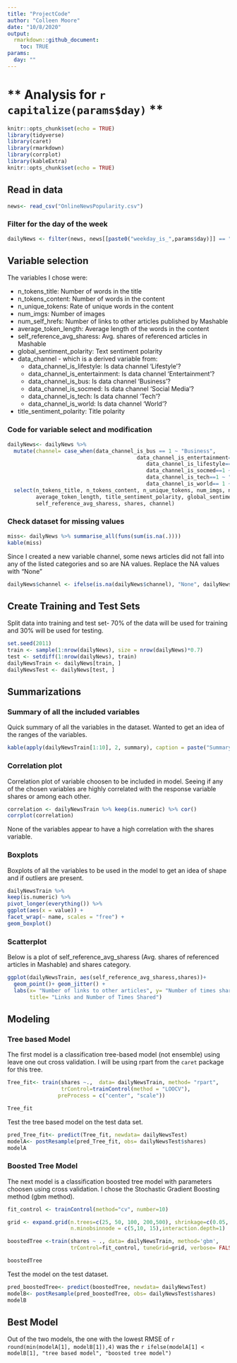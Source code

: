 ```yaml
---
title: "ProjectCode"
author: "Colleen Moore"
date: "10/8/2020"
output:
  rmarkdown::github_document:
    toc: TRUE
params:
  day: ""
---
```

# ** Analysis for `r capitalize(params$day) ` **

```r
knitr::opts_chunk$set(echo = TRUE)
library(tidyverse)
library(caret)
library(rmarkdown)
library(corrplot)
library(kableExtra)
knitr::opts_chunk$set(echo = TRUE)
```


## Read in data
```r
news<- read_csv("OnlineNewsPopularity.csv")
```


### Filter for the day of the week
```r
dailyNews <- filter(news, news[[paste0("weekday_is_",params$day)]] == "1")
```


## Variable selection 
The variables I chose were:

* n_tokens_title: Number of words in the title    
* n_tokens_content: Number of words in the content    
* n_unique_tokens: Rate of unique words in the content    
* num_imgs: Number of images     
* num_self_hrefs: Number of links to other articles published by Mashable   
* average_token_length: Average length of the words in the content  
* self_reference_avg_sharess: Avg. shares of referenced articles in Mashable 
* global_sentiment_polarity: Text sentiment polarity
* data_channel - which is  a derived variable from:
    + data_channel_is_lifestyle: Is data channel 'Lifestyle'? 
    + data_channel_is_entertainment: Is data channel 'Entertainment'? 
    + data_channel_is_bus: Is data channel 'Business'? 
    + data_channel_is_socmed: Is data channel 'Social Media'? 
    + data_channel_is_tech: Is data channel 'Tech'? 
    + data_channel_is_world: Is data channel 'World'? 
* title_sentiment_polarity: Title polarity 

### Code for variable select and modification
```r
dailyNews<- dailyNews %>% 
  mutate(channel= case_when(data_channel_is_bus == 1 ~ "Business",
                                         data_channel_is_entertainment==1 ~"Entertainment",
                                            data_channel_is_lifestyle== 1 ~ "Lifesytle",
                                            data_channel_is_socmed==1 ~ "SocialMedia",
                                            data_channel_is_tech==1 ~ "Tech",
                                            data_channel_is_world== 1 ~ "World")) %>% 
  select(n_tokens_title, n_tokens_content, n_unique_tokens, num_imgs, num_self_hrefs, 
         average_token_length, title_sentiment_polarity, global_sentiment_polarity,
         self_reference_avg_sharess, shares, channel)
```

### Check dataset for missing values
```r
miss<- dailyNews %>% summarise_all(funs(sum(is.na(.))))
kable(miss)
```

Since I created a new variable channel, some news articles did not fall into any of the listed categories and so are NA values. Replace the NA values with "None"

```r
dailyNews$channel <- ifelse(is.na(dailyNews$channel), "None", dailyNews$channel)
```

##  Create Training and Test Sets

Split data into training and test set- 70% of the data will be used for training and 30% will be used for testing. 

```r
set.seed(2011)
train <- sample(1:nrow(dailyNews), size = nrow(dailyNews)*0.7)
test <- setdiff(1:nrow(dailyNews), train)
dailyNewsTrain <- dailyNews[train, ]
dailyNewsTest <- dailyNews[test, ]
```

## Summarizations

### Summary of all the included variables 

Quick summary of all the variables in the dataset. Wanted to get an idea of the ranges of the variables. 

```r
kable(apply(dailyNewsTrain[1:10], 2, summary), caption = paste("Summary of Variables"), digits= 1)
```

### Correlation plot

Correlation plot of variable choosen to be included in model. Seeing if any of the chosen variables are highly correlated with the response variable shares or among each other. 

```r
correlation <- dailyNewsTrain %>% keep(is.numeric) %>% cor()
corrplot(correlation)
```

None of the variables appear to have a high correlation with the shares variable. 

### Boxplots 

Boxplots of all the variables to be used in the model to get an idea of shape and if outliers are present. 
```r
dailyNewsTrain %>%
keep(is.numeric) %>%
pivot_longer(everything()) %>%
ggplot(aes(x = value)) +
facet_wrap(~ name, scales = "free") +
geom_boxplot()
```

### Scatterplot 

Below is a plot of self_reference_avg_sharess (Avg. shares of referenced articles in Mashable) and shares category.  
```r
ggplot(dailyNewsTrain, aes(self_reference_avg_sharess,shares))+ 
  geom_point()+ geom_jitter() + 
  labs(x= "Number of links to other articles", y= "Number of times shared category", 
       title= "Links and Number of Times Shared")
```


## Modeling

### Tree based Model
The first model is a classification tree-based model (not ensemble) using leave one out cross validation. I will be using rpart from the `caret` package for this tree. 

```r

Tree_fit<- train(shares ~.,  data= dailyNewsTrain, method= "rpart",
                 trControl=trainControl(method = "LOOCV"),
                preProcess = c("center", "scale"))

Tree_fit
```

Test the tree based model on the test data set. 

```r
pred_Tree_fit<- predict(Tree_fit, newdata= dailyNewsTest)
modelA<- postResample(pred_Tree_fit, obs= dailyNewsTest$shares)
modelA
```

### Boosted Tree Model
The next model is a classification boosted tree model with parameters choosen using cross validation.  I chose the Stochastic Gradient Boosting method (gbm method).

```r
fit_control <- trainControl(method="cv", number=10)

grid <- expand.grid(n.trees=c(25, 50, 100, 200,500), shrinkage=c(0.05, 0.1, 0.15),
                    n.minobsinnode = c(5,10, 15),interaction.depth=1)

boostedTree <-train(shares ~ ., data= dailyNewsTrain, method='gbm',
                    trControl=fit_control, tuneGrid=grid, verbose= FALSE)

boostedTree
```

Test the model on the test dataset. 

```r
pred_boostedTree<- predict(boostedTree, newdata= dailyNewsTest)
modelB<- postResample(pred_boostedTree, obs= dailyNewsTest$shares)
modelB
```

## Best Model
Out of the two models, the one with the lowest RMSE of  `r  round(min(modelA[1], modelB[1]),4)` was the `r ifelse(modelA[1] < modelB[1], "tree based model", "boosted tree model")`
















